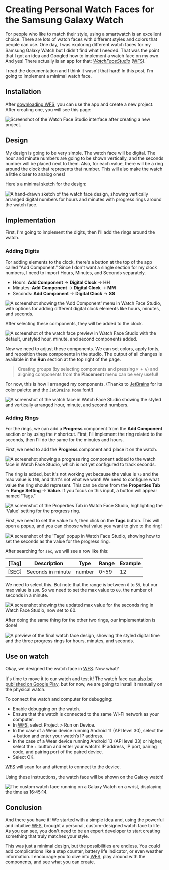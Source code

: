 
# Creating Personal Watch Faces for the Samsung Galaxy Watch

<Tags categories={metadata.categories} />

For people who like to match their style, using a smartwatch is an excellent choice. There are lots of
watch faces with different styles and colors that people can use. One day, I was exploring different watch faces for my Samsung Galaxy Watch
but I didn't find what I needed. That was the point that I got an idea and Googled how to implement a watch face on my own.
And yes! There actually is an app for that: [<dfn id="WFS">WatchFaceStudio</dfn>](https://developer.samsung.com/watch-face-studio/overview.html) (<abbr title="Watch Face Studio">WFS</abbr>).

I read the documentation and I think it wasn't that hard! In this post, I'm going to implement a minimal watch face.

## Installation

After [downloading <abbr title="Watch Face Studio">WFS</abbr>](https://developer.samsung.com/watch-face-studio/download.html), you can use the app and create a new project. After creating one,
you will see this page:

![Screenshot of the Watch Face Studio interface after creating a new project.](/assets/create-watch-face-in-galaxy-watch/start.png)

## Design

My design is going to be very simple. The watch face will be digital. The hour and minute numbers are going to be shown vertically, and the seconds number will be placed next to them.
Also, for each value, there will be a ring around the clock that represents that number. This will also make the watch a little closer to analog ones!

Here's a minimal sketch for the design:

![A hand-drawn sketch of the watch face design, showing vertically arranged digital numbers for hours and minutes with progress rings around the watch face.](/assets/create-watch-face-in-galaxy-watch/sketch.jpg)

## Implementation

First, I'm going to implement the digits, then I'll add the rings around the watch.

### Adding Digits

For adding elements to the clock, there's a button at the top of the app called "Add Component." Since I don't want a single section for my clock numbers, I need to import Hours, Minutes, and Seconds separately.

- Hours: **Add Component** → **Digital Clock** → **HH**
- Minutes: **Add Component** → **Digital Clock** → **MM**
- Seconds: **Add Component** → **Digital Clock** → **SS**

![A screenshot showing the 'Add Component' menu in Watch Face Studio, with options for adding different digital clock elements like hours, minutes, and seconds.](/assets/create-watch-face-in-galaxy-watch/adding-components.png)

After selecting these components, they will be added to the clock.

![A screenshot of the watch face preview in Watch Face Studio with the default, unstyled hour, minute, and second components added.](/assets/create-watch-face-in-galaxy-watch/components-added-to-watch.png)

Now we need to adjust these components. We can set colors, apply fonts, and reposition these components in the studio.
The output of all changes is available in the **Run** section at the top right of the page.

> Creating groups (by selecting components and pressing `⌘ + G`) and aligning components from the **Placement** menu can be very useful!

For now, this is how I arranged my components. (Thanks to [JetBrains](https://www.jetbrains.com/) for its color palette and the [`JetBrains Mono` font](https://www.jetbrains.com/lp/mono/)!)

![A screenshot of the watch face in Watch Face Studio showing the styled and vertically arranged hour, minute, and second numbers.](/assets/create-watch-face-in-galaxy-watch/placing-numbers-in-watch.png)

### Adding Rings

For the rings, we can add a **Progress** component from the **Add Component** section or by using the `P` shortcut.
First, I'll implement the ring related to the seconds, then I'll do the same for the minutes and hours.

First, we need to add the **Progress** component and place it on the watch.

![A screenshot showing a progress ring component added to the watch face in Watch Face Studio, which is not yet configured to track seconds.](/assets/create-watch-face-in-galaxy-watch/adding-seconds-ring.png)

The ring is added, but it's not working yet because the value is `75` and the max value is `100`, and that's not what we want!
We need to configure what value the ring should represent.
This can be done from the **Properties Tab** → **Range Setting** → **Value**. If you focus on this input, a button will appear named "Tags."

![A screenshot of the Properties Tab in Watch Face Studio, highlighting the 'Value' setting for the progress ring.](/assets/create-watch-face-in-galaxy-watch/ring-value.png)

First, we need to set the value to `0`, then click on the **Tags** button.
This will open a popup, and you can choose what value you want to give to the ring!

![A screenshot of the 'Tags' popup in Watch Face Studio, showing how to set the seconds as the value for the progress ring.](/assets/create-watch-face-in-galaxy-watch/setting-sec-for-ring-value.png)

After searching for `sec`, we will see a row like this:

| [Tag] | Description       | Type   | Range | Example |
| ----- | ----------------- | ------ | ----- | ------- |
| [SEC] | Seconds in minute | number | 0~59  | 12      |

We need to select this. But note that the range is between `0` to `59`, but our max value is `100`. So we need to set the max value to `60`, the number of seconds in a minute.

![A screenshot showing the updated max value for the seconds ring in Watch Face Studio, now set to 60.](/assets/create-watch-face-in-galaxy-watch/updating-max-value-of-ring.png)

After doing the same thing for the other two rings, our implementation is done!

![A preview of the final watch face design, showing the styled digital time and the three progress rings for hours, minutes, and seconds.](/assets/create-watch-face-in-galaxy-watch/final-preview.png)

## Use on watch

Okay, we designed the watch face in <abbr title="Watch Face Studio">WFS</abbr>. Now what?

It's time to move it to our watch and test it! The watch face [can also be published on Google Play](https://developer.samsung.com/watch-face-studio/user-guide/build.html), but for now, we are going to install it manually on the physical watch.

To connect the watch and computer for debugging:

- Enable debugging on the watch.
- Ensure that the watch is connected to the same Wi-Fi network as your computer.
- In <abbr title="Watch Face Studio">WFS</abbr>, select Project > Run on Device.
- In the case of a Wear device running Android 11 (API level 30), select the + button and enter your watch’s IP address.
- In the case of a Wear device running Android 13 (API level 33) or higher, select the + button and enter your watch’s IP address, IP port, pairing code, and pairing port of the paired device.
- Select OK.

<abbr title="Watch Face Studio">WFS</abbr> will scan for and attempt to connect to
the device.

Using these instructions, the watch face will be shown on the Galaxy watch!

![The custom watch face running on a Galaxy Watch on a wrist, displaying the time as 16:45:14.](/assets/create-watch-face-in-galaxy-watch/final-result.jpeg)

## Conclusion

And there you have it! We started with a simple idea and, using the powerful and intuitive <abbr title="Watch Face Studio">WFS</abbr>, brought a personal, custom-designed watch face to life. As you can see, you don't need to be an expert developer to start creating something that truly matches your style.

This was just a minimal design, but the possibilities are endless. You could add complications like a step counter, battery life indicator, or even weather information. I encourage you to dive into <abbr title="Watch Face Studio">WFS</abbr>, play around with the components, and see what you can create.
